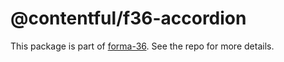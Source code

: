 # @contentful/f36-accordion

This package is part of [forma-36](https://github.com/contentful/forma-36). See the repo for more details.

